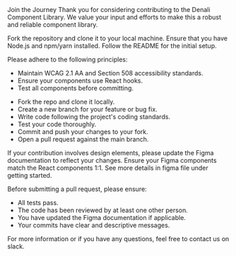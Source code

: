 
<Meta title="Denali/Contributing" />

<Unstyled>
  <Subheading>Join the Journey</Subheading>

  <Heading name="Contributing" level="h1" style="h1" type="article" />

  <Lead>
    Thank you for considering contributing to the Denali Component Library. We
    value your input and efforts to make this a robust and reliable component
    library.
  </Lead>

  <Heading name="Gettomg Started" level="h2" style="h2" type="article" />

  Fork the repository and clone it to your local machine. Ensure that you have Node.js
  and npm/yarn installed. Follow the README for the initial setup.

  <Heading name="Contribution Guidelines" level="h2" style="h2" type="article" />

  Please adhere to the following principles:

  <ul class="list-inside list-disc">
    <li>Maintain WCAG 2.1 AA and Section 508 accessibility standards.</li>
    <li>Ensure your components use React hooks.</li>
    <li>Test all components before committing.</li>
  </ul>

  <Heading name="Code Contribution" level="h2" style="h2" type="article" />

  <ul class="list-inside list-decimal">
    <li>Fork the repo and clone it locally.</li>
    <li>Create a new branch for your feature or bug fix.</li>
    <li>Write code following the project's coding standards.</li>
    <li>Test your code thoroughly.</li>
    <li>Commit and push your changes to your fork.</li>
    <li>Open a pull request against the main branch.</li>
  </ul>

  <Heading name="Figma Documentation" level="h2" style="h2" type="article" />

  If your contribution involves design elements, please update the Figma documentation
  to reflect your changes. Ensure your Figma components match the React components
  1:1. See more details in figma file under getting started.

  <Heading name="Pull Requests" level="h2" style="h2" type="article" />

  Before submitting a pull request, please ensure:

  <ul class="list-inside list-disc">
    <li>All tests pass.</li>
    <li>The code has been reviewed by at least one other person.</li>
    <li>You have updated the Figma documentation if applicable.</li>
    <li>Your commits have clear and descriptive messages.</li>
  </ul>

  <Heading name="Contact" level="h2" style="h2" type="article" />

  For more information or if you have any questions, feel free to contact us on slack.
</Unstyled>
